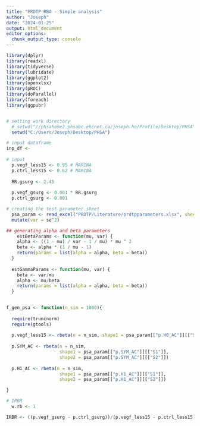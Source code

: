 ```yaml
---
title: "PRDTP RBA - Simple analysis"
author: "Joseph"
date: "2024-01-25"
output: html_document
editor_options: 
  chunk_output_type: console
---
```


```r
library(dplyr)
library(readxl)
library(tidyverse)
library(lubridate)
library(ggplot2)
library(openxlsx)
library(pROC)
library(doParallel)
library(foreach)
library(ggpubr)


# setting work directory
  # setwd("//phsahome2.phsabc.ehcnet.ca/joseph.ho/Profile/Desktop/PHSA")
  setwd("C:/Users/Joseph/Desktop/PHSA")

```

```r

# input dataframe
inp_df <-  
  
# input
  p.vegf_less15 <- 0.95 # MARINA
  p.ctrl_less15 <- 0.62 # MARINA
  
  RR.gsurg <- 2.45
    
  p.vegf_gsurg <- 0.001 * RR.gsurg
  p.ctrl_gsurg <- 0.001

```

```r

# creating the test parameter sheet 
  psa_param <- read_excel("PRDTP/Literature/prdtpparameters.xlsx", sheet = "SA_Test") %>% 
  mutate(var = se^2)

## generating alpha and beta parameters
    estBetaParams <- function(mu, var) {
    alpha <- ((1 - mu) / var - 1 / mu) * mu ^ 2
    beta <- alpha * (1 / mu - 1)
    return(params = list(alpha = alpha, beta = beta))
  }
  
  estGammaParams <- function(mu, var) {
    beta <- var/mu
    alpha <- mu/beta
    return(params = list(alpha = alpha, beta = beta))
  }
  

f_gen_psa <- function(n_sim = 1000){
  
  require(truncnorm)
  require(gtools)
  
  p.vegf_less15 <- rbeta(n = n_sim, shape1 = psa_param[["p.H0_AC"]][["S1"]], shape2 = psa_param[["p.H0_AC"]][["S2"]])
  
  p.SYM_AC <- rbeta(n = n_sim,
                    shape1 = psa_param[["p.SYM_AC"]][["S1"]],
                    shape2 = psa_param[["p.SYM_AC"]][["S2"]])
  
  p.H1_AC <- rbeta(n = n_sim,
                    shape1 = psa_param[["p.H1_AC"]][["S1"]],
                    shape2 = psa_param[["p.H1_AC"]][["S2"]])

}

```


```r

# IRBR
  w.rb <- 1

IRBR <- ((p.vegf_gsurg - p.ctrl_gsurg))/(p.vegf_less15 - p.ctrl_less15)

```

```r

```

